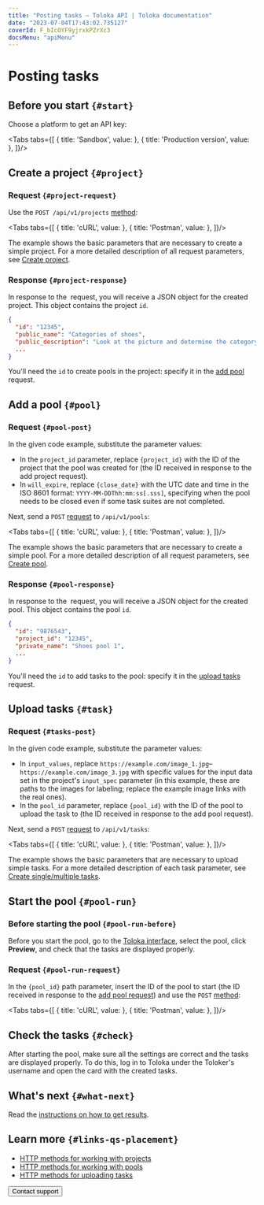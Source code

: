 ```yaml
---
title: "Posting tasks — Toloka API | Toloka documentation"
date: "2023-07-04T17:43:02.735127"
coverId: F_bIcOYF9yjrxkPZrXc3
docsMenu: "apiMenu"
---
```



# Posting tasks

<Announce/>

## Before you start `{#start}`

Choose a platform to get an API key:

<Tabs tabs={[
  { title: 'Sandbox', value: <QsPlacementList1/> },
  { title: 'Production version', value: <QsPlacementList2/> },
]}/>

## Create a project `{#project}`

### Request `{#project-request}`

Use the `POST /api/v1/projects` [method](https://toloka.ai/docs/api/api-reference/#post-/projects):

<Tabs tabs={[
  { title: 'cURL', value: <QsPlacementList3/> },
  { title: 'Postman', value: <QsPlacementList4/> },
]}/>

The example shows the basic parameters that are necessary to create a simple project. For a more detailed description of all request parameters, see [Create project](https://toloka.ai/docs/api/api-reference/#post-/projects).

### Response `{#project-response}`

In response to the  request, you will receive a JSON object for the created project. This object contains the project `id`.

```json
{
  "id": "12345",
  "public_name": "Categories of shoes",
  "public_description": "Look at the picture and determine the category of shoes",
  ...
}
```

<Note mode="note" title="Note">

You'll need the `id` to create pools in the project: specify it in the [add pool](#pool) request.

</Note>

## Add a pool `{#pool}`

### Request `{#pool-post}`

In the given code example, substitute the parameter values:

- In the `project_id` parameter, replace `{project_id}` with the ID of the project that the pool was created for (the ID received in response to the add project request).
- In `will_expire`, replace `{close_date}` with the UTC date and time in the ISO 8601 format: `YYYY-MM-DDThh:mm:ss[.sss]`, specifying when the pool needs to be closed even if some task suites are not completed.

Next, send a `POST` [request](https://toloka.ai/docs/api/api-reference/#post-/pools) to `/api/v1/pools`:

<Tabs tabs={[
  { title: 'cURL', value: <QsPlacementList5/> },
  { title: 'Postman', value: <QsPlacementList6/> },
]}/>

The example shows the basic parameters that are necessary to create a simple pool. For a more detailed description of all request parameters, see [Create pool](https://toloka.ai/docs/api/api-reference/#post-/pools).

### Response `{#pool-response}`

In response to the  request, you will receive a JSON object for the created pool. This object contains the pool `id`.

```json
{
  "id": "9876543",
  "project_id": "12345",
  "private_name": "Shoes pool 1",
  ...
}
```

<Note mode="note" title="Note">

You'll need the `id` to add tasks to the pool: specify it in the [upload tasks](#task) request.

</Note>

## Upload tasks `{#task}`

### Request `{#tasks-post}`

In the given code example, substitute the parameter values:

- In `input_values`, replace `https://example.com/image_1.jpg`–`https://example.com/image_3.jpg` with specific values for the input data set in the project's `input_spec` parameter (in this example, these are paths to the images for labeling; replace the example image links with the real ones).
- In the `pool_id` parameter, replace `{pool_id}` with the ID of the pool to upload the task to (the ID received in response to the add pool request).

Next, send a `POST` [request](https://toloka.ai/docs/api/api-reference/#post-/tasks) to `/api/v1/tasks`:

<Tabs tabs={[
  { title: 'cURL', value: <QsPlacementList7/> },
  { title: 'Postman', value: <QsPlacementList8/> },
]}/>

The example shows the basic parameters that are necessary to upload simple tasks. For a more detailed description of each task parameter, see [Create single/multiple tasks](https://toloka.ai/docs/api/api-reference/#post-/tasks).

## Start the pool `{#pool-run}`

### Before starting the pool `{#pool-run-before}`

Before you start the pool, go to the [Toloka interface](https://platform.toloka.ai/), select the pool, click **Preview**, and check that the tasks are displayed properly.

### Request `{#pool-run-request}`

In the `{pool_id}` path parameter, insert the ID of the pool to start (the ID received in response to the [add pool request](#pool)) and use the `POST` [method](https://toloka.ai/docs/api/api-reference/#post-/pools/-id-/open):

<Tabs tabs={[
  { title: 'cURL', value: <QsPlacementList9/> },
  { title: 'Postman', value: <QsPlacementList10/> },
]}/>

## Check the tasks `{#check}`

After starting the pool, make sure all the settings are correct and the tasks are displayed properly. To do this, log in to Toloka under the Toloker's username and open the card with the created tasks.

## What's next `{#what-next}`

Read the [instructions on how to get results](/docs/api/qs-results).

## Learn more `{#links-qs-placement}`

- [HTTP methods for working with projects](https://toloka.ai/docs/api/api-reference/#tag--project)
- [HTTP methods for working with pools](https://toloka.ai/docs/api/api-reference/#tag--pool)
- [HTTP methods for uploading tasks](https://toloka.ai/docs/api/api-reference/#tag--task)

<Button themeColor="light" view="default" size="l" type="link" url="/docs/guide/troubleshooting/support?form-source=api-qs-placement">Contact support</Button>